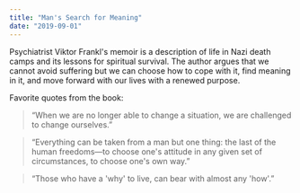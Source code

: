 ```yaml
---
title: "Man's Search for Meaning"
date: "2019-09-01"
---
```


Psychiatrist Viktor Frankl's memoir is a description of life in Nazi death camps and its lessons for spiritual survival. The author argues that we cannot avoid suffering but we can choose how to cope with it, find meaning in it, and move forward with our lives with a renewed purpose.

Favorite quotes from the book:

> “When we are no longer able to change a situation, we are challenged to change ourselves.”

> “Everything can be taken from a man but one thing: the last of the human freedoms—to choose one's attitude in any given set of circumstances, to choose one's own way.”

> “Those who have a 'why' to live, can bear with almost any 'how'.”
